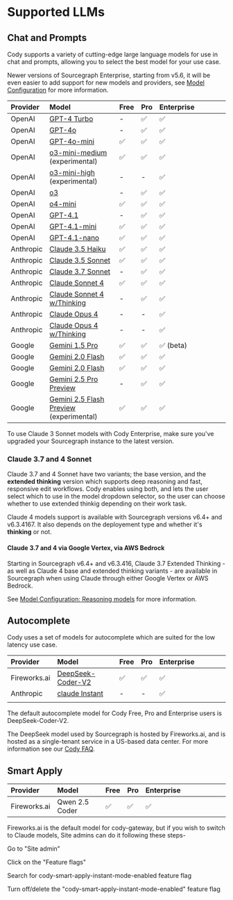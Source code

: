 # Supported LLMs

## Chat and Prompts

Cody supports a variety of cutting-edge large language models for use in chat and prompts, allowing you to select the best model for your use case.

<Callout type="note">Newer versions of Sourcegraph Enterprise, starting from v5.6, it will be even easier to add support for new models and providers, see [Model Configuration](/cody/enterprise/model-configuration) for more information.</Callout>

| **Provider**  |                                                                   **Model**                                                                   |   **Free**   |   **Pro**    | **Enterprise** |     |     |     |     |
| :------------ | :-------------------------------------------------------------------------------------------------------------------------------------------- | :----------- | :----------- | :------------- | --- | --- | --- | --- |
| OpenAI        | [GPT-4 Turbo](https://platform.openai.com/docs/models/gpt-4-and-gpt-4-turbo#:~:text=TRAINING%20DATA-,gpt%2D4%2D0125%2Dpreview,-New%20GPT%2D4) | -            | ✅            | ✅              |     |     |     |     |
| OpenAI        | [GPT-4o](https://platform.openai.com/docs/models#gpt-4o) | -            | ✅            | ✅              |     |     |     |     |
| OpenAI        | [GPT-4o-mini](https://platform.openai.com/docs/models#gpt-4o-mini) | ✅            | ✅            | ✅              |     |     |     |     |
| OpenAI        | [o3-mini-medium](https://openai.com/index/openai-o3-mini/) (experimental)                                                                                      | ✅            | ✅            | ✅              |     |     |     |     |
| OpenAI        | [o3-mini-high](https://openai.com/index/openai-o3-mini/) (experimental)                                                                                      | -            | -            | ✅              |     |     |     |     |
| OpenAI        | [o3](https://platform.openai.com/docs/models#o3)                                                                                      | -            | ✅            | ✅              |     |     |     |     |
| OpenAI        | [o4-mini](https://platform.openai.com/docs/models/o4-mini)                                                                                      | ✅            | ✅            | ✅              |     |     |     |     |
| OpenAI        | [GPT-4.1](https://platform.openai.com/docs/models/gpt-4.1)                                                                                      | -            | ✅            | ✅              |     |     |     |     |
| OpenAI        | [GPT-4.1-mini](https://platform.openai.com/docs/models/gpt-4o-mini)                                                                                      | ✅            | ✅            | ✅              |     |     |     |     |
| OpenAI        | [GPT-4.1-nano](https://platform.openai.com/docs/models/gpt-4.1-nano)                                                                                      | ✅            | ✅            | ✅              |     |     |     |     |
| Anthropic     | [Claude 3.5 Haiku](https://docs.anthropic.com/claude/docs/models-overview#model-comparison)                                                     | ✅            | ✅            | ✅              |     |     |     |     |
| Anthropic     | [Claude 3.5 Sonnet](https://docs.anthropic.com/claude/docs/models-overview#model-comparison)                                                  | ✅            | ✅            | ✅              |     |     |     |     |
| Anthropic     | [Claude 3.7 Sonnet](https://docs.anthropic.com/claude/docs/models-overview#model-comparison)                                                  | -            | ✅            | ✅              |     |     |     |     |
| Anthropic     | [Claude Sonnet 4](https://docs.anthropic.com/en/docs/about-claude/models/overview)                                                  | ✅            | ✅            | ✅              |     |     |     |     |
| Anthropic     | [Claude Sonnet 4 w/Thinking](https://docs.anthropic.com/en/docs/about-claude/models/overview)                                                  | -            | ✅            | ✅              |     |     |     |     |
| Anthropic     | [Claude Opus 4](https://docs.anthropic.com/en/docs/about-claude/models/overview)                                                  | -            | -            | ✅              |     |     |     |     |
| Anthropic     | [Claude Opus 4 w/Thinking](https://docs.anthropic.com/en/docs/about-claude/models/overview)                                                  | -            | -            | ✅              |     |     |     |     |
| Google | [Gemini 1.5 Pro](https://deepmind.google/technologies/gemini/pro/)                                                                                   | ✅            | ✅            | ✅ (beta)       |     |     |     |     |
| Google | [Gemini 2.0 Flash](https://deepmind.google/technologies/gemini/flash/)                                                                               | ✅            | ✅            | ✅       |     |     |     |     |
| Google | [Gemini 2.0 Flash](https://deepmind.google/technologies/gemini/flash/)                                                                               | ✅            | ✅            | ✅       |     |     |     |     |
| Google | [Gemini 2.5 Pro Preview](https://cloud.google.com/vertex-ai/generative-ai/docs/models/gemini/2-5-pro)                                                                               | -            | ✅            | ✅       |     |     |     |     |
| Google | [Gemini 2.5 Flash Preview](https://cloud.google.com/vertex-ai/generative-ai/docs/models/gemini/2-5-flash) (experimental)                                                                               | ✅            | ✅            | ✅       |     |     |     |     |

<Callout type="note">To use Claude 3 Sonnet models with Cody Enterprise, make sure you've upgraded your Sourcegraph instance to the latest version. </Callout>

### Claude 3.7 and 4 Sonnet

Claude 3.7 and 4 Sonnet have two variants; the base version, and the **extended thinking** version which supports deep reasoning and fast, responsive edit workflows. Cody enables using both, and lets the user select which to use in the model dropdown selector, so the user can choose whether to use extended thinkig depending on their work task.

<Callout type="note">Claude 4 models support is available with Sourcegraph versions v6.4+ and v6.3.4167. It also depends on the deployement type and whether it's **thinking** or not.</Callout>

#### Claude 3.7 and 4 via Google Vertex, via AWS Bedrock

Starting in Sourcegraph v6.4+ and v6.3.416, Claude 3.7 Extended Thinking - as well as Claude 4 base and extended thinking variants - are available in Sourcegraph when using Claude through either Google Vertex or AWS Bedrock.

See [Model Configuration: Reasoning models](/cody/enterprise/model-configuration#reasoning-models) for more information.

## Autocomplete

Cody uses a set of models for autocomplete which are suited for the low latency use case.

| **Provider** |                                         **Model**                                         | **Free** | **Pro** | **Enterprise** |     |     |     |     |
| :----------- | :---------------------------------------------------------------------------------------- | :------- | :------ | :------------- | --- | --- | --- | --- |
| Fireworks.ai | [DeepSeek-Coder-V2](https://huggingface.co/deepseek-ai/DeepSeek-Coder-V2-Lite-Instruct)   | ✅        | ✅       | ✅              |     |     |     |     |
| Anthropic    | [claude Instant](https://docs.anthropic.com/claude/docs/models-overview#model-comparison) | -        | -       | ✅              |     |     |     |     |
|              |                                                                                           |          |         |                |     |     |     |     |

<Callout type="note">The default autocomplete model for Cody Free, Pro and Enterprise users is DeepSeek-Coder-V2.</Callout>

<Callout type="note">The DeepSeek model used by Sourcegraph is hosted by Fireworks.ai, and is hosted as a single-tenant service in a US-based data center. For more information see our [Cody FAQ](https://sourcegraph.com/docs/cody/faq#is-any-of-my-data-sent-to-deepseek).</Callout>

## Smart Apply

| **Provider** |   **Model**    | **Free** | **Pro** | **Enterprise** |     |     |     |     |     |     |
| :----------- | :------------- | :------- | :------ | :------------- | --- | --- | --- | --- | --- | --- |
| Fireworks.ai | Qwen 2.5 Coder | ✅        | ✅       | ✅              |     |     |     |     |     |     |

Fireworks.ai is the default model for cody-gateway, but if you wish to switch to Claude models, Site admins can do it following these steps-

Go to "Site admin"

Click on the "Feature flags"

Search for cody-smart-apply-instant-mode-enabled feature flag

Turn off/delete the "cody-smart-apply-instant-mode-enabled" feature flag
